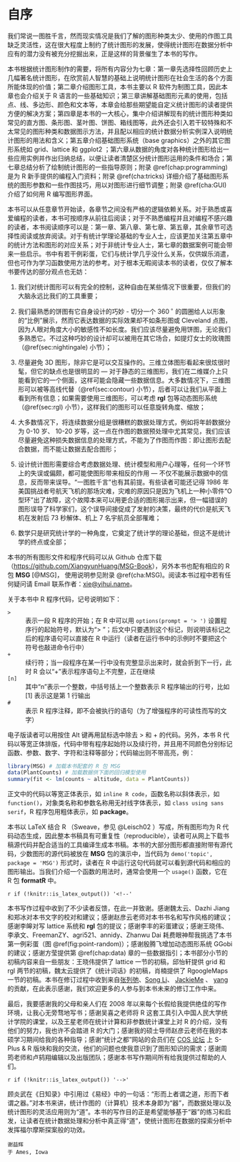\mainmatter

# 自序 {#forword .unnumbered}

我们常说一图胜千言，然而现实情况是我们了解的图形种类太少、使用的作图工具缺乏灵活性，这在很大程度上制约了统计图形的发展，使得统计图形在数据分析中应有的潜力没有被充分挖掘出来，正是这样的背景催生了本书的写作。

本书根据统计图形制作的需要，将所有内容分为七章：第一章先选择性回顾历史上几幅著名统计图形，在欣赏前人智慧的基础上说明统计图形在社会生活的各个方面所能体现的价值；第二章介绍图形工具，本书主要以 R 软件为制图工具，因此本章也会介绍关于 R 语言的一些基础知识；第三章讲解基础图形元素的使用，包括点、线、多边形、颜色和文本等，本章会给那些期望能自定义统计图形的读者提供方便的解决方案；第四章是本书的一大核心，集中介绍讲解现有的统计图形种类如常见的直方图、条形图、茎叶图、饼图、箱线图等，此外还会引入若干较特殊和不太常见的图形种类和数据图示方法，并且配以相应的统计数据分析实例深入说明统计图形的用法和含义；第五章介绍基础图形系统（base graphics）之外的其它图形系统如 grid、lattice 和 ggplot2 ；第六章从数据的角度对各种统计图形给出一些应用实例并作出归纳总结，以便让读者清楚区分统计图形运用的条件和场合；第七章总结分析了绘制统计图形的一些指导原则；附录 \@ref(chap:programming) 是为 R 新手提供的编程入门资料；附录 \@ref(cha:tricks) 详细介绍了基础图形系统的图形参数和一些作图技巧，用以对图形进行细节调整；附录 \@ref(cha:GUI) 介绍了如何用 R 编写图形界面。

本书可以从任意章节开始读，各章节之间没有严格的逻辑依赖关系。对于熟悉或喜爱编程的读者，本书可按顺序从前往后阅读；对于不熟悉编程并且对编程不感兴趣的读者，本书阅读顺序可以是：第一章、第八章、第七章、第五章，其余章节可选择性阅读或放弃阅读。对于有统计学理论基础的专业人士，应该更加关注第五章中的统计方法和图形的对应关系；对于非统计专业人士，第七章的数据案例可能会带来一些启示。书中有若干例彩蛋，它们与统计学几乎没什么关系，仅供娱乐消遣，但也可作为学习函数使用方法的参考。对于根本无暇阅读本书的读者，仅仅了解本书要传达的部分观点也无妨：

1. 我们对统计图形可以有完全的控制，这种自由在某些情况下很重要，但我们的大脑永远比我们的工具重要；

1. 我们最熟悉的饼图有它自身设计的巧妙 - 切分一个 $360\,^{\circ}$ 的圆圈给人以形象的“比例”展示，然而它表达数据的实际效果却不如条形图或 Cleveland 点图，因为人眼对角度大小的敏感性不如长度。我们应该尽量避免用饼图，无论我们多熟悉它。不过这种巧妙的设计却可以被用在其它场合，如提灯女士的玫瑰图（\@ref(sec:nightingale) 小节）；

1. 尽量避免 3D 图形，除非它是可以交互操作的。三维立体图形看起来很炫很时髦，但它的缺点也是很明显的 — 对于静态的三维图形，我们在二维媒介上只能看到它的一个侧面，这样可能会隐藏一些数据信息。大多数情况下，三维图形可以被等高线代替（\@ref(sec:contour) 小节），后者可以让我们从平面上看到所有信息；如果需要使用三维图形，可以考虑 **rgl** 包等动态图形系统（\@ref(sec:rgl) 小节），这样我们的图形可以任意旋转角度、缩放；

1. 大多数情况下，将连续数据分组是很糟糕的数据处理方式，例如将年龄数据分为 0-10 岁、 10-20 岁等，这一点在作图的数据预处理中尤其常见，我们应该尽量避免这种损失数据信息的处理方式，不能为了作图而作图：即让图形去配合数据，而不能让数据去配合图形；

1. 设计统计图形需要综合考虑数据处理、统计模型和用户心理等，任何一个环节上的失误或偏颇，都可能使图形带来相反的作用 — 不仅不能展示数据中的信息，反而带来误导。“一图胜千言”也有其前提。有些读者可能还记得 1986 年美国挑战者号航天飞机的那场灾难，灾难的原因只是因为飞机上一种小零件“O 型环”出了故障，这个故障本来可以用更合适的图形揭示出来，但一幅错误的图形误导了科学家们，这个误导间接促成了发射的决策，最终的代价是航天飞机在发射后 73 秒解体、机上 7 名宇航员全部罹难；

1. 数学只是研究统计学的一种角度，它奠定了统计学的理论基础，但这不是统计学的终点或全部；


本书的所有图形文件和程序代码可以从 Github 仓库下载（<https://github.com/XiangyunHuang/MSG-Book>），另外本书也配有相应的 R 包 **MSG** [@MSG]， 使用说明参见附录 \@ref(cha:MSG)。阅读本书过程中若有任何疑问请 Email 联系作者：<xie@yihui.name>。

关于本书中 R 程序代码，记号说明如下：

`>`
: 表示一段 R 程序的开始；在 R 中可以用 `options(prompt = '> ')` 设置程序行的起始符号，默认为“> ”；后文中只要遇到这个标记，则说明该标记之后的程序语句可以直接在 R 中运行（读者在运行书中的示例时不要把这个符号也敲进命令行中）

`+`
: 续行符；当一段程序在某一行中没有完整显示出来时，就会折到下一行，此时 R 会以“+”表示程序语句上不完整，正在继续 

`[n]` 
: 其中“n”表示一个整数，中括号括上一个整数表示 R 程序输出的行号，比如 [1] 表示这是第 1 行输出

`#`
: 表示 R 程序注释，即不会被执行的语句（为了增强程序的可读性而写的文字）

电子版读者可以用按住 Alt 键再用鼠标选中除去 > 和 + 的代码。另外，本书 R 代码以等宽正体排版，代码中带有程序起始符以及续行符，并且用不同颜色分别标记函数、参数、数字、字符和注释等部分；代码输出则不带高亮，例：

```r
library(MSG) # 加载本书配套的 R 包 MSG
data(PlantCounts) # 加载数据供下面的回归模型使用
summary(fit <- lm(counts ~ altitude, data = PlantCounts))
```

正文中的代码以等宽正体表示，如 `inline R code`，函数名称以斜体表示，如 `function()`，对象类名称和参数名称用无衬线字体表示，如 `class using sans serif`，R 程序包用粗体表示，如 **package**。

本书以 LaTeX 结合 R （Sweave，参见 @Leisch02 ）写成，所有图形均为 R 代码动态生成，因此整本书稿具有可重复性（reproducible），读者可从网上下载书稿源代码并配合适当的工具编译生成本书稿。本书的大部分图形都直接附带有源代码，少数图形的源代码被放在 **MSG** 包的演示中，当代码为 `demo('topic', package = 'MSG')` 形式时，读者在 R 中运行这句代码就可以看到源代码和相应的图形输出。当我们介绍一个函数的用法时，通常会使用一个 `usage()` 函数，它在 R 包 **formatR** 中。

`r if (!knitr::is_latex_output()) '<!--'` 

本书写作过程中收到了不少读者反馈，在此一并致谢。感谢魏太云、Dazhi Jiang 和郑冰对本书文字的校对和建议；感谢赵彦云老师对本书书名和写作风格的建议；感谢李皞对写 lattice 系统和 **rgl** 包的提议；感谢李丰的彩蛋建议；感谢王晓伟、李承文、FreemanZY、agri521、annidy、Zhanwu Dai 耗费眼神帮我挑选了本书第一例彩蛋（图 \@ref(fig:point-random)）；感谢殷腾飞增加动态图形系统 GGobi 的建议；感谢方莹提供第 \@ref(chap:data) 章的一些数据指引；本书部分小节的初稿内容来自一些朋友：王晓伟提供了 lattice 一节的初稿，邱怡轩提供 grid 和 rgl 两节的初稿，魏太云提供了《统计词话》的初稿，肖楠提供了 RgoogleMaps 一节的初稿。本书在修订过程中收到来自[张列弛](https://www.liechi.org)、[Song Li](https://github.com/boltomli)、 [JackieMe](https://github.com/JackieMium) 、 [yang](https://github.com/yiluheihei) 的贡献，在此表示感谢，我们欢迎更多的人参与到本书未来的修订工作中来。

最后，我要感谢我的父母和亲人们在 2008 年以来每个长假给我提供绝佳的写作环境，让我心无旁骛地写书；感谢吴喜之老师将 R 这套工具引入中国人民大学统计学院的课堂，以及王星老师在统计计算和非参数统计课堂上对 R 的介绍，没有他们的努力，我也许不会踏进 R 的大门；感谢我的硕士导师赵彦云老师在我的本硕学习期间给我的各种指导；感谢“统计之都”网站的会员们在 [COS 论坛](https://d.cosx.org/) 上 S-Plus
\& R 版块和我的交流，他们的问题也使我意识到了图形知识的需求；感谢周筠老师和卢鸫翔编辑以及出版团队；感谢本书写作期间所有给我提供过帮助的人们。

`r if (!knitr::is_latex_output()) '-->'`


顾炎武在《日知录》中引用过《易经》中的一句话：“形而上者谓之道，形而下者谓之器。”对本书来讲，统计作图的（计算机）技术本身即为“器”，而数据处理以及统计图形的灵活应用则为“道”。本书的写作目的正是希望能够基于“器”的练习和启发，让读者在统计数据处理和分析中真正得“道”，使统计图形在数据的探索分析中发挥福尔摩斯探案般的功效。

```block2
谢益辉  
于 Ames, Iowa
```
